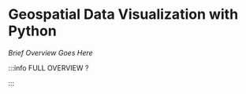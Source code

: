 # Geospatial Data Visualization with Python

_Brief Overview Goes Here_


<DocCardList />

:::info FULL OVERVIEW ?

<QuestButton
  text="Go To Campaign Page"
  link="https://app.stackup.dev/campaign_page/geospatial-data-visualization-with-python"
/>

:::

